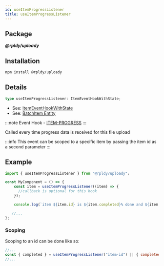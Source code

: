 ```yaml
---
id: useItemProgressListener
title: useItemProgressListener
---
```


## Package

**_@rpldy/uploady_**

## Installation

```bash npm2yarn
npm install @rpldy/uploady
```

## Details

```typescript
type useItemProgressListener: ItemEventHookWithState;
```

- See: [ItemEventHookWithState](../types#itemeventhookwithstate)
- See: [BatchItem Entity](../entities#batchitem)

:::note
Event Hook - [ITEM-PROGRESS](../events#itemProgress)
:::

Called every time progress data is received for this file upload

:::info
This event can be scoped to a specific item by passing the item id as a second parameter
:::

## Example

```javascript
import { useItemProgressListener } from "@rpldy/uploady";

const MyComponent = () => {
    const item = useItemProgressListener((item) => {
      //callback is optional for this hook
    });

    console.log(`item ${item.id} is ${item.completed}% done and ${item.loaded} bytes uploaded`)

   //...
};
```

### Scoping

Scoping to an id can be done like so:

```javascript
//...
const { completed } = useItemProgressListener("item-id") || { completed: 0 };
//...
```
